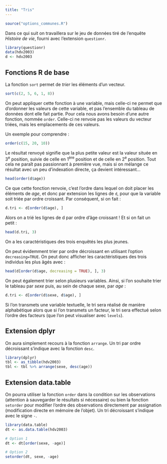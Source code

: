 ```yaml
---
title: "Tris"
---
```


```r
source("options_communes.R")
```

Dans ce qui suit on travaillera sur le jeu de données tiré de l'enquête *Histoire de vie*, fourni avec
l'extension `questionr`{.pkg}.

```r
library(questionr)
data(hdv2003)
d <- hdv2003
```

## Fonctions R de base


La fonction `sort`{data-pkg="base"} permet de 
<dfn data-index="tri de tables">trier</dfn><dfn data-index="tableau de données, tri"></dfn> 
les éléments d'un vecteur.


```r
sort(c(2, 5, 6, 1, 8))
```

On peut appliquer cette fonction à une variable, mais celle-ci ne permet que d'ordonner les valeurs
de cette variable, et pas l'ensemble du tableau de données dont elle fait partie. Pour cela nous avons
besoin d'une autre fonction, nommée `order`{data-pkg="base"}. 
Celle-ci ne renvoie pas les valeurs du vecteur triées, mais les emplacements de ces valeurs.

Un exemple pour comprendre :

```r
order(c(15, 20, 10))
```

Le résultat renvoyé signifie que la plus petite valeur est la valeur située en 3^e^ position, suivie de
celle en 1^ère^ position et de celle en 2^e^ position. Tout cela ne paraît pas passionnant à première vue,
mais si on mélange ce résultat avec un peu d'indexation directe, ça devient intéressant...

```r
head(order(d$age))
```

Ce que cette fonction renvoie, c'est l'ordre dans lequel on doit placer les éléments de *age*, et donc par
extension les lignes de `d`, pour que la variable soit triée par ordre croissant. 
Par conséquent, si on fait :

```r
d.tri <- d[order(d$age), ]
```

Alors on a trié les lignes de d par ordre d'âge croissant ! Et si on fait un petit :

```r
head(d.tri, 3)
```

On a les caractéristiques des trois enquêtés les plus jeunes.

On peut évidemment trier par ordre décroissant en utilisant l'option `decreasing=TRUE`. On peut donc
afficher les caractéristiques des trois individus les plus âgés avec :

```r
head(d[order(d$age, decreasing = TRUE), ], 3)
```

On peut également trier selon plusieurs variables. Ainsi, si l'on souhaite trier le tableau par *sexe*
puis, au sein de chaque sexe, par *age* :

```r
d.tri <- d[order(d$sexe, d$age), ]
```

<div class="note">
Si l'on transmets une variable textuelle, le tri sera réalisé de manière alphabétique alors que si
l'on transmets un facteur, le tri sera effectué selon l'ordre des facteurs (que l'on peut visualiser
avec `levels`{data-pkg="base"}).
</div>

## Extension dplyr

On aura simplement recours à la fonction `arrange`{data-pkg="dplyr"}. Un tri par ordre décroissant s'indique avec la fonction `desc`{data-pakg="dplyr"}.

```r
library(dplyr)
tbl <- as_tibble(hdv2003)
tbl <- tbl %>% arrange(sexe, desc(age))
```

## Extension data.table

On pourra utiliser la fonction `order`{data-pkg="data.table" data-rdoc="setorder"} dans la condition sur les observations (attention à sauvegarder le résultats si nécessaire) ou bien la fonction `setorder`{data-pkg="data.table"} pour modifier l'ordre des observations directement par assignation (modification directe en mémoire de l'objet). Un tri décroissant s'indique avec le signe `-`.

```r
library(data.table)
dt <- as.data.table(hdv2003)

# Option 1
dt <- dt[order(sexe, -age)]

# Option 2
setorder(dt, sexe, -age)
```

